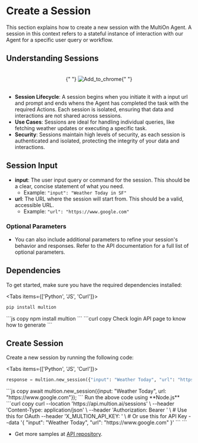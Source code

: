 
# Create a Session

This section explains how to create a new session with the MultiOn Agent. A session in this context refers to a stateful instance of interaction with our Agent for a specific user query or workflow.

## Understanding Sessions

<br />
<center>
  {" "}
  <img src="../api.svg" alt="Add_to_chrome" style={{ width: "3000px" }} />{" "}
</center>
<br />

- **Session Lifecycle**: A session begins when you initiate it with a input url and prompt and ends whens the Agent has completed the task with the required Actions. Each session is isolated, ensuring that data and interactions are not shared across sessions.
- **Use Cases**: Sessions are ideal for handling individual queries, like fetching weather updates or executing a specific task.
- **Security**: Sessions maintain high levels of security, as each session is authenticated and isolated, protecting the integrity of your data and interactions.

## Session Input

- **input**: The user input query or command for the session. This should be a clear, concise statement of what you need.
  - Example: `"input": "Weather Today in SF"`
- **url**: The URL where the session will start from. This should be a valid, accessible URL.
  - Example: `"url": "https://www.google.com"`

### Optional Parameters

- You can also include additional parameters to refine your session's behavior and responses. Refer to the API documentation for a full list of optional parameters.

## Dependencies


To get started, make sure you have the required dependencies installed:

<Tabs items={['Python', 'JS', 'Curl']}>
  <Tab>
  ```python copy
  pip install multion
  ```
  </Tab>
  <Tab>
  ```js copy 
  npm install multion
  ```
  </Tab>
  <Tab>
  ```curl copy
  Check login API page to know how to generate <AUTH_TOKEN>
  ```
  </Tab>
</Tabs>

## Create Session

Create a new session by running the following code:

<Tabs items={['Python', 'JS', 'Curl']}>
  <Tab>
  ```python copy
  response = multion.new_session({"input": "Weather Today", "url": "https://www.google.com"})
  ```
  </Tab>
  <Tab>
  ```js copy 
  await multion.new_session({input: "Weather Today", url: "https://www.google.com"});
  ```
  <Callout type="info" emoji="ℹ️">
  Run the above code using **Node.js**
  </Callout>
  </Tab>
  <Tab>
  ```curl copy
  curl --location 'https://api.multion.ai/sessions' \
  --header 'Content-Type: application/json' \
  --header 'Authorization: Bearer <AUTH_TOKEN>' \ # Use this for OAuth
  --header 'X_MULTION_API_KEY: <API_KEY>' \ # Or use this for API Key
  --data '{
    "input": "Weather Today",
    "url": "https://www.google.com"
  }'
  ```
  ```
  </Tab>
</Tabs>

- Get more samples at [API repository](https://github.com/MULTI-ON/api).
